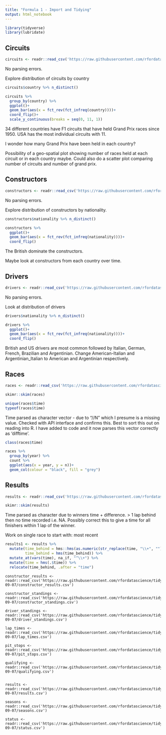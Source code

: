 ```yaml
---
title: "Formula 1 - Import and Tidying"
output: html_notebook
---
```


```r
library(tidyverse)
library(lubridate)
```

## Circuits

```r
circuits <- readr::read_csv('https://raw.githubusercontent.com/rfordatascience/tidytuesday/master/data/2021/2021-09-07/circuits.csv')

```

No parsing errors.

Explore distribution of circuits by country

```r

circuits$country %>% n_distinct()

circuits %>% 
  group_by(country) %>%
  ggplot()+ 
  geom_bar(aes(x = fct_rev(fct_infreq(country))))+
  coord_flip()+
  scale_y_continuous(breaks = seq(0, 11, 1))
```

34 different countries have F1 circuits that have held Grand Prix races since 1950. USA has the most individual circuits with 11.

I wonder how many Grand Prix have been held in each country?

Possibility of a geo-spatial plot showing number of races held at each circuit or in each country maybe. Could also do a scatter plot comparing number of circuits and number of grand prix.

## Constructors

```r
constructors <- readr::read_csv('https://raw.githubusercontent.com/rfordatascience/tidytuesday/master/data/2021/2021-09-07/constructors.csv')
```

No parsing errors.

Explore distribution of constructors by nationality.

```r
constructors$nationality %>% n_distinct()

constructors %>% 
  ggplot()+
  geom_bar(aes(x = fct_rev(fct_infreq(nationality))))+
  coord_flip()
```

The British dominate the constructors.

Maybe look at constructors from each country over time.

## Drivers

```r
drivers <- readr::read_csv('https://raw.githubusercontent.com/rfordatascience/tidytuesday/master/data/2021/2021-09-07/drivers.csv')
```

No parsing errors.

Look at distribution of drivers

```r
drivers$nationality %>% n_distinct()

drivers %>% 
  ggplot()+
  geom_bar(aes(x = fct_rev(fct_infreq(nationality))))+
  coord_flip()
```

British and US drivers are most common followed by Italian, German, French, Brazilian and Argentinian. Change American-Italian and Argentinian_Italian to American and Argentinian respectively.

## Races

```r
races <- readr::read_csv('https://raw.githubusercontent.com/rfordatascience/tidytuesday/master/data/2021/2021-09-07/races.csv', na = "\\N")
```

```r
skimr::skim(races)

unique(races$time)
typeof(races$time)
```

Time parsed as character vector - due to "//N" which I presume is a missing value. Checked with API interface and confirms this. Best to sort this out on reading into R. I have added to code and it now parses this vector correctly as 'difftime'.

```r
class(races$time)
```

```r
races %>% 
  group_by(year) %>% 
  count %>% 
  ggplot(aes(x = year, y = n))+
  geom_col(colour = "black", fill = "grey")
```

## Results

```r
results <- readr::read_csv('https://raw.githubusercontent.com/rfordatascience/tidytuesday/master/data/2021/2021-09-07/results.csv', na = "\\N")
```

```r
skimr::skim(results)
```

Time parsed as character due to winners time + difference. \> 1 lap behind then no time recorded i.e. NA. Possibly correct this to give a time for all finishers within 1 lap of the winner.

Work on single race to start with: most recent

```r
results1 <- results %>% 
  mutate(time_behind = hms::hms(as.numeric(str_replace(time, "\\+", ""))),
         time_behind = hms(time_behind)) %>% 
  mutate_at(vars(time), na_if, "^\\+") %>% 
  mutate(time = hms(.$time)) %>% 
  relocate(time_behind, .after = "time")
```




    constructor_results <- readr::read_csv('https://raw.githubusercontent.com/rfordatascience/tidytuesday/master/data/2021/2021-09-07/constructor_results.csv')

    constructor_standings <- readr::read_csv('https://raw.githubusercontent.com/rfordatascience/tidytuesday/master/data/2021/2021-09-07/constructor_standings.csv')

    driver_standings <- readr::read_csv('https://raw.githubusercontent.com/rfordatascience/tidytuesday/master/data/2021/2021-09-07/driver_standings.csv')

    lap_times <- readr::read_csv('https://raw.githubusercontent.com/rfordatascience/tidytuesday/master/data/2021/2021-09-07/lap_times.csv')

    pit_stops <- readr::read_csv('https://raw.githubusercontent.com/rfordatascience/tidytuesday/master/data/2021/2021-09-07/pit_stops.csv')

    qualifying <- readr::read_csv('https://raw.githubusercontent.com/rfordatascience/tidytuesday/master/data/2021/2021-09-07/qualifying.csv')


    results <- readr::read_csv('https://raw.githubusercontent.com/rfordatascience/tidytuesday/master/data/2021/2021-09-07/results.csv')

    seasons <- readr::read_csv('https://raw.githubusercontent.com/rfordatascience/tidytuesday/master/data/2021/2021-09-07/seasons.csv')

    status <- readr::read_csv('https://raw.githubusercontent.com/rfordatascience/tidytuesday/master/data/2021/2021-09-07/status.csv')

\
